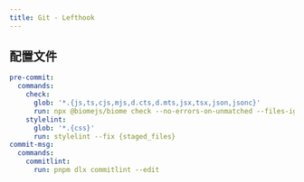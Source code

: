 ```yaml
---
title: Git - Lefthook
---
```



<Lefthook />

## 配置文件

```yaml title="lefthook.yml"
pre-commit:
  commands:
    check:
      glob: '*.{js,ts,cjs,mjs,d.cts,d.mts,jsx,tsx,json,jsonc}'
      run: npx @biomejs/biome check --no-errors-on-unmatched --files-ignore-unknown=true --colors=off {staged_files}
    stylelint:
      glob: '*.{css}'
      run: stylelint --fix {staged_files}
commit-msg:
  commands:
    commitlint:
      run: pnpm dlx commitlint --edit
```
